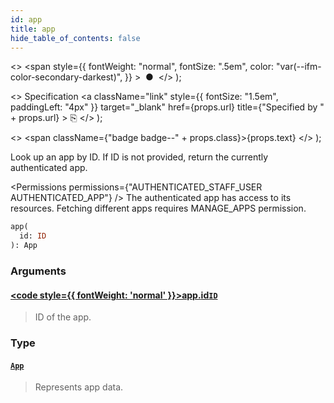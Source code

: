 ```yaml
---
id: app
title: app
hide_table_of_contents: false
---
```


  <>
    <span
      style={{
        fontWeight: "normal",
        fontSize: ".5em",
        color: "var(--ifm-color-secondary-darkest)",
      }}
    >
      &nbsp;●&nbsp;
    </span>
  </>
);

  <>
    Specification
    <a
      className="link"
      style={{ fontSize: "1.5em", paddingLeft: "4px" }}
      target="\_blank"
      href={props.url}
      title={"Specified by " + props.url}
    >
      ⎘
    </a>
  </>
);

  <>
    <span className={"badge badge--" + props.class}>{props.text}</span>
  </>
);

Look up an app by ID. If ID is not provided, return the currently authenticated app.

<Permissions permissions={"AUTHENTICATED_STAFF_USER AUTHENTICATED_APP"} />
The authenticated app has access to its resources. Fetching different apps requires
MANAGE_APPS permission.

```graphql
app(
  id: ID
): App
```

### Arguments

#### [<code style={{ fontWeight: 'normal' }}>app.<b>id</b></code>](#)<Bullet />[`ID`](../../../api-reference/miscellaneous/scalars/id) <Badge class="secondary" text="scalar"/> <Badge class="secondary" text="miscellaneous"/>

> ID of the app.

### Type

#### [`App`](../../../api-reference/apps/objects/app) <Badge class="secondary" text="object"/> <Badge class="secondary" text="apps"/>

> Represents app data.

